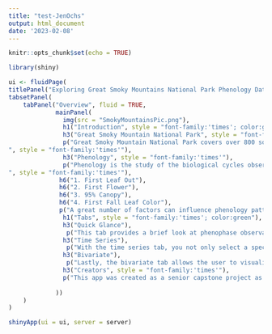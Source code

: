```yaml
---
title: "test-JenOchs"
output: html_document
date: '2023-02-08'
---
```


```r
knitr::opts_chunk$set(echo = TRUE)
```

```r
library(shiny)
```


```r
ui <- fluidPage(
titlePanel("Exploring Great Smoky Mountains National Park Phenology Data"),   
tabsetPanel(
    tabPanel("Overview", fluid = TRUE,
             mainPanel(
               img(src = "SmokyMountainsPic.png"),
               h1("Introduction", style = "font-family:'times'; color:green"),
               h3("Great Smoky Mountain National Park", style = "font-family:'times'"),
               p("Great Smoky Mountain National Park covers over 800 square miles of the southeastern United States, stretching along the North Carolina-Tennessee border. The park is one of the most visited in the country, with millions of visitors stopping by to take in the scenery and wildlife. Different times of year bring different sightings as the seasons change, and these changes and observed and documented through the study of phenology.
", style = "font-family:'times'"),
               h3("Phenology", style = "font-family:'times'"),
               p("Phenology is the study of the biological cycles observed in nature, and phenological data for Great Smoky Mountain National Park is displayed in this app. While there is a great number of phenology trends that can be studied, this data explores four:
", style = "font-family:'times'"),
              h6("1. First Leaf Out"),
              h6("2. First Flower"),
              h6("3. 95% Canopy"),
              h6("4. First Fall Leaf Color"),
              p("A great number of factors can influence phenology patterns. Three major factors that are observed and displayed in this app include elevation, precipitation and temperature. These factors and others can cause noticeable shifts in cycles from year to year, so observing phenology trends over lengths of time is necessary to find patterns of change."),
               h1("Tabs", style = "font-family:'times'; color:green"),
               h3("Quick Glance"),
                p("This tab provides a brief look at phenophase observations for one of eleven tree species in a specific year. "),
               h3("Time Series"),
                p("With the time series tab, you not only select a species and phenophase, but also an elevation band as this influences onset of changes. The user can select a range of years to see how the patterns of a particular phenophase changes over time."),
               h3("Bivariate"),
                p("Lastly, the bivariate tab allows the user to visualize the impacts of temperature or precipitation on the phenophase onset for a species over time."),
               h3("Creators", style = "font-family:'times'"),
               p("This app was created as a senior capstone project as a collaboration between the National Park Service and Virginia Tech students (Zhao, Jason, Sean, Jen)", style = "font-family:'times'")
               
             ))
    )
) 

shinyApp(ui = ui, server = server)
```


